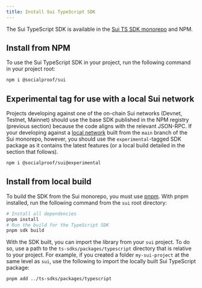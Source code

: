 ```yaml
---
title: Install Sui TypeScript SDK
---
```


The Sui TypeScript SDK is available in the
[Sui TS SDK monorepo](https://github.com/The-Social-Proof-Foundation/mys-ts-sdks) and NPM.

## Install from NPM

To use the Sui TypeScript SDK in your project, run the following command in your project root:

```sh npm2yarn
npm i @socialproof/sui
```

## Experimental tag for use with a local Sui network

Projects developing against one of the on-chain Sui networks (Devnet, Testnet, Mainnet) should use
the base SDK published in the NPM registry (previous section) because the code aligns with the
relevant JSON-RPC. If your developing against a
[local network](https://docs.sui.io/guides/developer/getting-started/local-network) built from the
`main` branch of the Sui monorepo, however, you should use the `experimental`-tagged SDK package as
it contains the latest features (or a local build detailed in the section that follows).

```sh npm2yarn
npm i @socialproof/sui@experimental
```

## Install from local build

To build the SDK from the Sui monorepo, you must use [pnpm](https://pnpm.io/). With pnpm installed,
run the following command from the `sui` root directory:

```bash
# Install all dependencies
pnpm install
# Run the build for the TypeScript SDK
pnpm sdk build
```

With the SDK built, you can import the library from your `sui` project. To do so, use a path to the
`ts-sdks/packages/typescript` directory that is relative to your project. For example, if you
created a folder `my-sui-project` at the same level as `sui`, use the following to import the
locally built Sui TypeScript package:

```bash
pnpm add ../ts-sdks/packages/typescript
```
